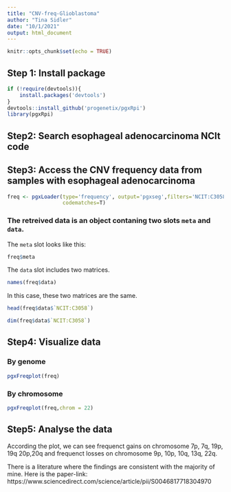 ```yaml
---
title: "CNV-freq-Glioblastoma"
author: "Tina Sidler"
date: "10/1/2021"
output: html_document
---
```


```r
knitr::opts_chunk$set(echo = TRUE)
```

## Step 1: Install package

```r
if (!require(devtools)){
    install.packages('devtools')
}
devtools::install_github('progenetix/pgxRpi')
library(pgxRpi)
```

## Step2: Search esophageal adenocarcinoma NCIt code


## Step3: Access the CNV frequency data from samples with esophageal adenocarcinoma

```r
freq <- pgxLoader(type='frequency', output='pgxseg',filters='NCIT:C3058',
                  codematches=T)
```

### The retreived data is an object contaning two slots `meta` and `data`.

The `meta` slot looks like this:

```r
freq$meta
```

The `data` slot includes two matrices.

```r
names(freq$data)
```

In this case, these two matrices are the same.

```r
head(freq$data$`NCIT:C3058`)
```

```r
dim(freq$data$`NCIT:C3058`)
```

## Step4: Visualize data

### By genome

```r
pgxFreqplot(freq)
```

### By chromosome

```r
pgxFreqplot(freq,chrom = 22)
```

## Step5: Analyse the data

According the plot, we can see frequenct gains on chromosome 7p, 7q, 19p, 19q 20p,20q 
and frequenct losses on chromosome 9p, 10p, 10q, 13q, 22q.

There is a literature where the findings are consistent with the majority of mine. Here is the paper-link: https://www.sciencedirect.com/science/article/pii/S0046817718304970